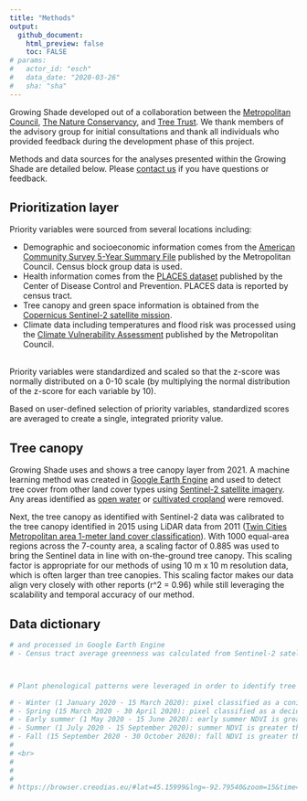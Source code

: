 ```yaml
---
title: "Methods"
output: 
  github_document:
    html_preview: false
    toc: FALSE
# params: 
#   actor_id: "esch" 
#   data_date: "2020-03-26"
#   sha: "sha"
---
```


Growing Shade developed out of a collaboration between the <a href="https://metrocouncil.org/" target="_blank">Metropolitan Council</a>, <a href="https://www.nature.org/en-us/about-us/where-we-work/united-states/minnesota/" target="_blank">The Nature Conservancy</a>, and <a href="https://treetrust.org/" target="_blank">Tree Trust</a>. We thank members of the advisory group for initial consultations and thank all individuals who provided feedback during the development phase of this project. 

Methods and data sources for the analyses presented within the Growing Shade are detailed below. Please <a href = "mailto:ellen.esch@metc.state.mn.us?subject=growing%shade%20tool&cc=eric.wojchik@metc.state.mn.us">contact us</a> if you have questions or feedback. 


<h2><span style='font-size:16pt'>Prioritization layer</span></h2>

Priority variables were sourced from several locations including:

- Demographic and socioeconomic information comes from the <a href = 'https://gisdata.mn.gov/dataset/us-mn-state-metc-society-census-acs' target = '_blank'>American Community Survey 5-Year Summary File</a> published by the Metropolitan Council. Census block group data is used. 
- Health information comes from the <a href="https://www.cdc.gov/places/index.html" target="_blank">PLACES dataset</a> published by the Center of Disease Control and Prevention. PLACES data is reported by census tract.
- Tree canopy and green space information is obtained from the <a href = 'https://www.esa.int/Applications/Observing_the_Earth/Copernicus/Sentinel-2' target = "_blank">Copernicus Sentinel-2 satellite mission</a>.
- Climate data including temperatures and flood risk was processed using the <a href = 'https://metrocouncil.org/Communities/Planning/Local-Planning-Assistance/CVA.aspx' target = '_blank'>Climate Vulnerability Assessment</a> published by the Metropolitan Council.

<br>
Priority variables were standardized and scaled so that the z-score was normally distributed on a 0-10 scale (by multiplying the normal distribution of the z-score for each variable by 10). 

Based on user-defined selection of priority variables, standardized scores are averaged to create a single, integrated priority value. 


<h2><span style='font-size:16pt'>Tree canopy</span></h2>

Growing Shade uses and shows a tree canopy layer from 2021. A machine learning method was created in <a href = 'https://earthengine.google.com/' target = "_blank">Google Earth Engine</a> and used to detect tree cover from other land cover types using <a href = 'https://www.esa.int/Applications/Observing_the_Earth/Copernicus/Sentinel-2' target = "_blank">Sentinel-2 satellite imagery</a>. Any areas identified as <a href = 'https://gisdata.mn.gov/dataset/us-mn-state-metc-water-lakes-rivers' target = "_blank">open water</a> or <a href = 'https://developers.google.com/earth-engine/datasets/catalog/USDA_NASS_CDL?hl=en' target = '_blank'>cultivated cropland</a> were removed. 

Next, the tree canopy as identified with Sentinel-2 data was calibrated to the tree canopy identified in 2015 using LiDAR data from 2011 (<a href="https://gisdata.mn.gov/dataset/base-landcover-twincities" target="_blank">Twin Cities Metropolitan area 1-meter land cover classification</a>). With 1000 equal-area regions across the 7-county area, a scaling factor of 0.885 was used to bring the Sentinel data in line with on-the-ground tree canopy. This scaling factor is appropriate for our methods of using 10 m x 10 m resolution data, which is often larger than tree canopies. This scaling factor makes our data align very closely with other reports (r^2 = 0.96) while still leveraging the scalability and temporal accuracy of our method. 


<h2><span style='font-size:16pt'>Data dictionary</span></h2>


```r
# and processed in Google Earth Engine 
# - Census tract average greenness was calculated from Sentinel-2 satellite data processed on Google Earth Engine. Briefly, the Normalized Difference Vegetation Index (NDVI) was used as a measure of greenness. A composite image of the year 2020 was made where each pixel contained the maximum NDVI observed within the calendar year. Sentinel-2 collects measurements approximately 2-3 times a week, with a pixel resolution of 10 meters x 10 meters. Then, the tract-average NDVI value from this 'maximum NDVI' composite image was taken. NDVI over water bodies (rivers or lakes) was not included.



# Plant phenological patterns were leveraged in order to identify tree canopy. Five distinct phenological time periods were used. For each time period, a composite image was made showing the maximum NDVI observed. Then different thresholds of NDVI were used to separate trees from grasses and crops. 

# - Winter (1 January 2020 - 15 March 2020): pixel classified as a conifer tree if winter NDVI is above 0.3 (identify trees which are green in the winter) OR
# - Spring (15 March 2020 - 30 April 2020): pixel classified as a deciduous tree if spring NDVI is less than 0.5 (remove cool season grass) AND
# - Early summer (1 May 2020 - 15 June 2020): early summer NDVI is greater than 0.55 (remove warm season crops) AND
# - Summer (1 July 2020 - 15 September 2020): summer NDVI is greater than 0.55 (identify trees which are are green in the summer) AND
# - Fall (15 September 2020 - 30 October 2020): fall NDVI is greater than 0.4 (remove early senescing crops)
# 
# <br>
# 
# 
# 
# https://browser.creodias.eu/#lat=45.15999&lng=-92.79540&zoom=15&time=2020-07-05&preset=3_NDVI&datasource=Sentinel-2%20L1C

```


<br>
<br><br><br><br>


